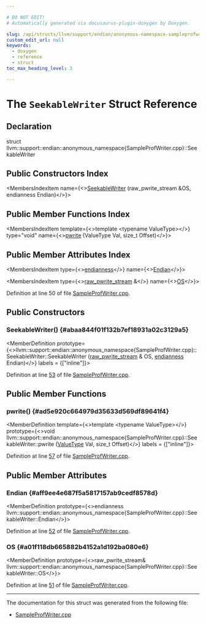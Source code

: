 ```yaml
---

# DO NOT EDIT!
# Automatically generated via docusaurus-plugin-doxygen by Doxygen.

slug: /api/structs/llvm/support/endian/anonymous-namespace-sampleprofwriter-cpp-/seekablewriter
custom_edit_url: null
keywords:
  - doxygen
  - reference
  - struct
toc_max_heading_level: 3

---
```





# The `SeekableWriter` Struct Reference

<DoxygenPage pluginConfig={pluginConfig}>



## Declaration

<CodeBlock>struct llvm::support::endian::anonymous_namespace{SampleProfWriter.cpp}::SeekableWriter</CodeBlock>

## Public Constructors Index

<MembersIndex>

<MembersIndexItem
  name={<><a href="#abaa844f01f132b7ef18931a02c3129a5">SeekableWriter</a> (raw&#95;pwrite&#95;stream &amp;OS, endianness Endian)</>}>
</MembersIndexItem>

</MembersIndex>

## Public Member Functions Index

<MembersIndex>

<MembersIndexItem
  template={<>template &lt;typename ValueType&gt;</>}
  type="void"
  name={<><a href="#ad5e920c664979d35633d569df89641f4">pwrite</a> (ValueType Val, size&#95;t Offset)</>}>
</MembersIndexItem>

</MembersIndex>

## Public Member Attributes Index

<MembersIndex>

<MembersIndexItem
  type={<><a href="/docs/api/namespaces/llvm/#ae1e26e57357947b25e392fd18ab000db">endianness</a></>}
  name={<><a href="#aff9ee4e687f5a5817157ab9cedf8578d">Endian</a></>}>
</MembersIndexItem>

<MembersIndexItem
  type={<><a href="/docs/api/classes/llvm/raw-pwrite-stream">raw&#95;pwrite&#95;stream</a> &amp;</>}
  name={<><a href="#a01f118db665882b4152a1d192ba080e6">OS</a></>}>
</MembersIndexItem>

</MembersIndex>


Definition at line 50 of file <a href="/docs/api/files/lib/lib/profiledata/sampleprofwriter-cpp">SampleProfWriter.cpp</a>.

<SectionDefinition>

## Public Constructors

### SeekableWriter() {#abaa844f01f132b7ef18931a02c3129a5}

<MemberDefinition
  prototype={<>llvm::support::endian::anonymous&#95;namespace&#123;SampleProfWriter.cpp&#125;::SeekableWriter::SeekableWriter (<a href="/docs/api/classes/llvm/raw-pwrite-stream">raw&#95;pwrite&#95;stream</a> &amp; OS, <a href="/docs/api/namespaces/llvm/#ae1e26e57357947b25e392fd18ab000db">endianness</a> Endian)</>}
  labels = {["inline"]}>

Definition at line <a href="/docs/api/files/lib/lib/profiledata/sampleprofwriter-cpp/#l00053">53</a> of file <a href="/docs/api/files/lib/lib/profiledata/sampleprofwriter-cpp">SampleProfWriter.cpp</a>.
</MemberDefinition>

</SectionDefinition>

<SectionDefinition>

## Public Member Functions

### pwrite() {#ad5e920c664979d35633d569df89641f4}

<MemberDefinition
  template={<>template &lt;typename ValueType&gt;</>}
  prototype={<>void llvm::support::endian::anonymous&#95;namespace&#123;SampleProfWriter.cpp&#125;::SeekableWriter::pwrite (<a href="/docs/api/namespaces/llvm/#ad18871060ac1b051c7322cc6ad71e11c">ValueType</a> Val, size&#95;t Offset)</>}
  labels = {["inline"]}>

Definition at line <a href="/docs/api/files/lib/lib/profiledata/sampleprofwriter-cpp/#l00057">57</a> of file <a href="/docs/api/files/lib/lib/profiledata/sampleprofwriter-cpp">SampleProfWriter.cpp</a>.
</MemberDefinition>

</SectionDefinition>

<SectionDefinition>

## Public Member Attributes

### Endian {#aff9ee4e687f5a5817157ab9cedf8578d}

<MemberDefinition
  prototype={<>endianness llvm::support::endian::anonymous&#95;namespace&#123;SampleProfWriter.cpp&#125;::SeekableWriter::Endian</>}>

Definition at line <a href="/docs/api/files/lib/lib/profiledata/sampleprofwriter-cpp/#l00052">52</a> of file <a href="/docs/api/files/lib/lib/profiledata/sampleprofwriter-cpp">SampleProfWriter.cpp</a>.
</MemberDefinition>

### OS {#a01f118db665882b4152a1d192ba080e6}

<MemberDefinition
  prototype={<>raw&#95;pwrite&#95;stream&amp; llvm::support::endian::anonymous&#95;namespace&#123;SampleProfWriter.cpp&#125;::SeekableWriter::OS</>}>

Definition at line <a href="/docs/api/files/lib/lib/profiledata/sampleprofwriter-cpp/#l00051">51</a> of file <a href="/docs/api/files/lib/lib/profiledata/sampleprofwriter-cpp">SampleProfWriter.cpp</a>.
</MemberDefinition>

</SectionDefinition>

<hr/>

The documentation for this struct was generated from the following file:

<ul>
<li><a href="/docs/api/files/lib/lib/profiledata/sampleprofwriter-cpp">SampleProfWriter.cpp</a></li>
</ul>

</DoxygenPage>
